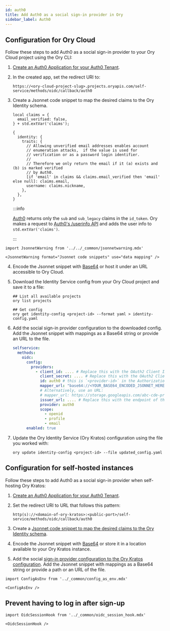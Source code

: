 ```yaml
---
id: auth0
title: Add Auth0 as a social sign-in provider in Ory
sidebar_label: Auth0
---
```


## Configuration for Ory Cloud

Follow these steps to add Auth0 as a social sign-in provider to your Ory Cloud project using the Ory CLI:

1. [Create an Auth0 Application for your Auth0 Tenant](https://auth0.com/docs/applications).
2. In the created app, set the redirect URI to:

   ```shell
   https://<ory-cloud-project-slug>.projects.oryapis.com/self-service/methods/oidc/callback/auth0
   ```

<a name="mapping"></a>

3. Create a Jsonnet code snippet to map the desired claims to the Ory Identity schema.

   ```jsonnet
   local claims = {
     email_verified: false,
   } + std.extVar('claims');

   {
     identity: {
       traits: {
         // Allowing unverified email addresses enables account
         // enumeration attacks,  if the value is used for
         // verification or as a password login identifier.
         //
         // Therefore we only return the email if it (a) exists and (b) is marked verified
         // by Auth0.
         [if 'email' in claims && claims.email_verified then 'email' else null]: claims.email,
         username: claims.nickname,
       },
     },
   }
   ```

   :::info

   [Auth0](https://docs.gitlab.com/ee/integration/openid_connect_provider.html) returns only the `sub` and `sub_legacy` claims in
   the `id_token`. Ory makes a request to [Auth0's /userinfo API](https://auth0.com/docs/api/authentication?http#user-profile) and
   adds the user info to `std.extVar('claims')`.

   :::

```mdx-code-block
import JsonnetWarning from '../../_common/jsonnetwarning.mdx'

<JsonnetWarning format="Jsonnet code snippets" use="data mapping" />
```

4. Encode the Jsonnet snippet with [Base64](https://www.base64encode.org/) or host it under an URL accessible to Ory Cloud.
5. Download the Identity Service config from your Ory Cloud project and save it to a file:

   ```shell
   ## List all available projects
   ory list projects

   ## Get config
   ory get identity-config <project-id> --format yaml > identity-config.yaml
   ```

<a name="config"></a>

6. Add the social sign-in provider configuration to the downloaded config. Add the Jsonnet snippet with mappings as a Base64
   string or provide an URL to the file.

   ```yaml
   selfservice:
     methods:
       oidc:
         config:
           providers:
             - client_id: .... # Replace this with the OAuth2 Client ID provided by Auth0
               client_secret: .... # Replace this with the OAuth2 Client Secret provided by Auth0
               id: auth0 # this is `<provider-id>` in the Authorization callback URL. DO NOT CHANGE IT ONCE SET!
               mapper_url: "base64://<YOUR_BASE64_ENCODED_JSONNET_HERE>"
               # Alternatively, use an URL:
               # mapper_url: https://storage.googleapis.com/abc-cde-prd/9cac9717f007808bf17f22ce7f4295c739604b183f05ac4afb4
               issuer_url: .... # Replace this with the endpoint of the Auth0 tenant.
               provider: auth0
               scope:
                 - openid
                 - profile
                 - email
         enabled: true
   ```

7. Update the Ory Identity Service (Ory Kratos) configuration using the file you worked with:

   ```shell
   ory update identity-config <project-id> --file updated_config.yaml
   ```

## Configuration for self-hosted instances

Follow these steps to add Auth0 as a social sign-in provider when self-hosting Ory Kratos:

1. [Create an Auth0 Application for your Auth0 Tenant](https://auth0.com/docs/applications).
2. Set the redirect URI to URL that follows this pattern:

   ```shell
   http(s)://<domain-of-ory-kratos>:<public-port>/self-service/methods/oidc/callback/auth0
   ```

3. Create a [Jsonnet code snippet to map the desired claims to the Ory Identity schema](#mapping).
4. Encode the Jsonnet snippet with [Base64](https://www.base64encode.org/) or store it in a location available to your Ory Kratos
   instance.
5. Add the social [sign-in provider configuration to the Ory Kratos configuration](#config). Add the Jsonnet snippet with mappings
   as a Base64 string or provide a path or an URL of the file.

```mdx-code-block
import ConfigAsEnv from '../_common/config_as_env.mdx'

<ConfigAsEnv />
```

## Prevent having to log in after sign-up

```mdx-code-block
import OidcSessionHook from '../_common/oidc_session_hook.mdx'

<OidcSessionHook />
```
